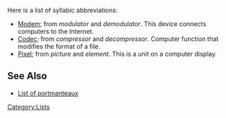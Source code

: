Here is a list of syllabic abbreviations:

*[[Modem]]; from ''modulator'' and ''demodulator''.  This device connects computers to the Internet.
*[[Codec]]; from ''compressor'' and ''decompressor''.  Computer function that modifies the format of a file.
*[[Pixel]]; from ''picture'' and ''element''.  This is a unit on a computer display.
{{listdev}}

==See Also==
*[[List of portmanteaux]]

[[Category:Lists]]